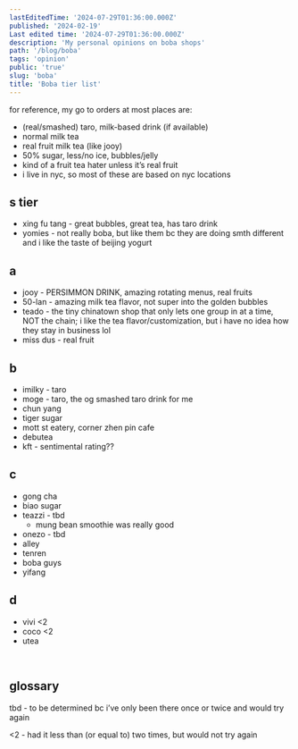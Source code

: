 ```yaml
---
lastEditedTime: '2024-07-29T01:36:00.000Z'
published: '2024-02-19'
Last edited time: '2024-07-29T01:36:00.000Z'
description: 'My personal opinions on boba shops'
path: '/blog/boba'
tags: 'opinion'
public: 'true'
slug: 'boba'
title: 'Boba tier list'
---
```



for reference, my go to orders at most places are:
- (real/smashed) taro, milk-based drink (if available)
- normal milk tea
- real fruit milk tea (like jooy)
- 50% sugar, less/no ice, bubbles/jelly
- kind of a fruit tea hater unless it’s real fruit
- i live in nyc, so most of these are based on nyc locations

## s tier

- xing fu tang - great bubbles, great tea, has taro drink
- yomies - not really boba, but like them bc  they are doing smth different and i like the taste of beijing yogurt 

## a

- jooy - PERSIMMON DRINK, amazing rotating menus, real fruits
- 50-lan - amazing milk tea flavor, not super into the golden bubbles
- teado - the tiny chinatown shop that only lets one group in at a time, NOT the chain; i like the tea flavor/customization, but i have no idea how they stay in business lol
- miss dus - real fruit

## b

- imilky - taro
- moge - taro, the og smashed taro drink for me
- chun yang
- tiger sugar
- mott st eatery, corner zhen pin cafe
- debutea
- kft - sentimental rating??

## c

- gong cha
- biao sugar
- teazzi - tbd
    - mung bean smoothie was really good
- onezo - tbd
- alley
- tenren 
- boba guys
- yifang

## d

- vivi &lt;2
- coco &lt;2
- utea

<br />


## glossary


tbd - to be determined bc i’ve only been there once or twice and would try again

&lt;2 - had it less than (or equal to) two times, but would not try again

<br />

